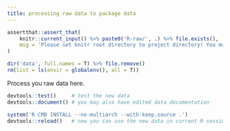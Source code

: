 ```yaml
---
title: processing raw data to package data
---
```


```r
assertthat::assert_that(
    knitr::current_input() %>% paste0('R-raw/', .) %>% file.exists(),
    msg = 'Please set knitr root directory to project directory! You may try running `rmarkdown::render("data-raw/data.Rmd")` at project directory or clicking `Knit` button on the top of this document in RStudio.'
)
```

```r
dir('data', full.names = T) %>% file.remove()
rm(list = ls(envir = globalenv(), all = T))
```

Process you raw data here.


```r
devtools::test()     # test the new data
devtools::document() # you may also have edited data documentation

system('R CMD INSTALL --no-multiarch --with-keep.source .')
devtools::reload()   # now you can use the new data in current R session 
```




